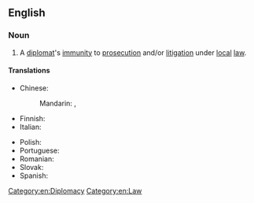 ==English==

{{wikipedia}}

===Noun===
{{en-noun|-}}

# A [[diplomat]]'s [[immunity]] to [[prosecution]] and/or [[litigation]] under [[local]] [[law]].

====Translations====
{{trans-top|diplomat's legal immunity}}
* Chinese:
*: Mandarin: {{t|cmn|外交豁免權}}, {{t|cmn|外交豁免权|tr=wàijiāo huòmiǎnquán}}
* Finnish: {{t|fi|diplomaattinen koskemattomuus}}
* Italian: {{t|it|immunità diplomatica|f}}
{{trans-mid}}
* Polish: {{t|pl|immunitet dyplomatyczny|m}}
* Portuguese: {{t+|pt|imunidade diplomática|f}}
* Romanian: {{t+|ro|imunitate diplomatică|f}}
* Slovak: {{t|sk|diplomatická imunita}}
* Spanish: {{t|es|inmunidad diplomática|f}}
{{trans-bottom}}

[[Category:en:Diplomacy]]
[[Category:en:Law]]